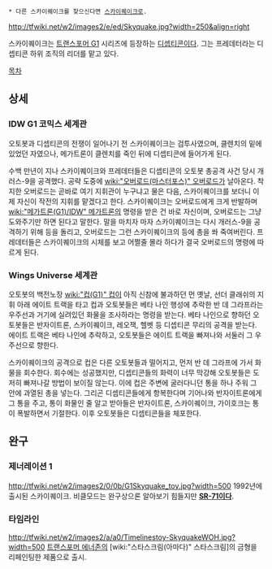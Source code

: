  * 다른 스카이퀘이크를 찾으신다면 [[스카이퀘이크]]로.
http://tfwiki.net/w2/images2/e/ed/Skyquake.jpg?width=250&align=right

스카이퀘이크는 [[트랜스포머 G1]] 시리즈에 등장하는 [[디셉티콘]]이다. 그는 프레데터라는 디셉티콘 하위 조직의 리더를 맡고 있다.


[[목차]]

== 상세 ==
=== IDW G1 코믹스 세계관 ===
오토봇과 디셉티콘의 전쟁이 일어나기 전 스카이퀘이크는 검투사였으며, 클렌치의 밑에 있었던 자였으나, 메가트론이 클렌치를 죽인 뒤에 디셉티콘에 들어가게 된다.

수백 만년이 지나 스카이퀘이크와 프레데터들은 디셉티콘의 오토봇 총공격 사건 당시 개러스-9을 공격했다. 공략 도중에 [[wiki:"오버로드(마스터포스)" 오버로드]]가 날아온다. 착지한 오버로드는 곧바로 여기 지휘관이 누구냐고 물은 다음, 스카이퀘이크를 보더니 이제 자신이 작전의 지휘를 맡겠다고 한다. 스카이퀘이크는 오버로드에게 크게 반발하며 [[wiki:"메가트론(G1)/IDW" 메가트론]]의 명령을 받은 건 바로 자신이며, 오버로드는 그냥 도와주기만 하면 된다고 말한다. 말을 마치자 마자 스카이퀘이크는 다시 개러스-9을 공격하기 위해 등을 돌리고, 오버로드는 그런 스카이퀘이크의 등에 총을 쏴 죽여버린다. 프레데터들은 스카이퀘이크의 시체를 보고 어쩔줄 몰라 하다가 결국 오버로드의 명령에 따르게 된다.

=== Wings Universe 세계관 ===
오토봇의 백전노장 [[wiki:"컵(G1)" 컵]]이 아직 신참에 불과하던 먼 옛날, 선더 클래쉬의 지휘 아래 에이트 트랙을 타고 컵과 오토봇들은 베타 나인 행성에 추락한 반 데 그라프라는 우주선과 거기에 실려있던 화물을 조사하라는 명령을 받는다. 베타 나인으로 향하던 오토봇들은 반자이트론, 스카이퀘이크, 레오잭, 헬벳 등 디셉티콘 무리의 공격을 받는다. 에이트 트랙은 베타 나인에 추락하고, 오토봇들은 에이트 트랙을 빠져나와 서둘러 그 우주선으로 향한다.

스카이퀘이크의 공격으로 컵은 다른 오토봇들과 떨어지고, 먼저 반 데 그라프에 가서 화물을 회수한다. 회수에는 성공했지만, 디셉티콘들의 화력이 너무 막강해 오토봇들은 도저히 빠져나갈 방법이 보이질 않는다. 이에 컵은 주변에 굴러다니던 통을 하나 주워 그 안에 과열된 총을 넣는다. 그리곤 디셉티콘들에게 항복한다며 기어나와 반자이트론에게 그 통을 주고, 통이 화물인 줄 알고 받아들은 반자이트론, 스카이퀘이크, 가이호크는 통이 폭발하면서 기절한다. 이후 오토봇들은 디셉티콘들을 체포한다.

== 완구 ==
=== 제너레이션 1 ===
http://tfwiki.net/w2/images2/0/0b/G1Skyquake_toy.jpg?width=500
1992년에 출시된 스카이퀘이크. 비클모드는 완구상으론 알아보기 힘들지만 '''[[SR-71]]이다'''.

=== 타임라인 ===
http://tfwiki.net/w2/images2/a/a0/Timelinestoy-SkyquakeWOH.jpg?width=500
[[트랜스포머 에너존]]의 [wiki:"스타스크림(아마다)" 스타스크림]의 금형을 리페인팅한 제품으로 출시.
